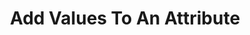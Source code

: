 ---
title: 'Add Values To An Attribute'
description: 'Add Values To An Attribute'
openapi: "/openapi/openapi.yaml POST /attributes/{companyId}/{customId}/values/bulk"
---